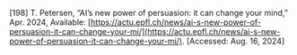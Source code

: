 \[198\]	T. Petersen, “AI’s new power of persuasion: it can change your mind,” Apr. 2024, Available: [https://actu.epfl.ch/news/ai-s-new-power-of-persuasion-it-can-change-your-mi/](https://actu.epfl.ch/news/ai-s-new-power-of-persuasion-it-can-change-your-mi/). \[Accessed: Aug. 16, 2024\]